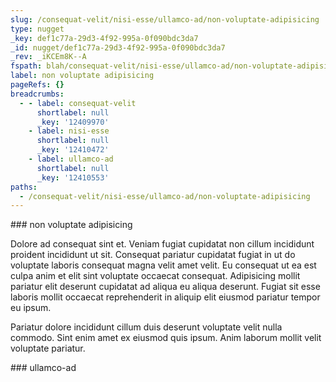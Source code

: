 ```yaml
---
slug: /consequat-velit/nisi-esse/ullamco-ad/non-voluptate-adipisicing
type: nugget
_key: def1c77a-29d3-4f92-995a-0f090bdc3da7
_id: nugget/def1c77a-29d3-4f92-995a-0f090bdc3da7
_rev: _iKCEm8K--A
fspath: blah/consequat-velit/nisi-esse/ullamco-ad/non-voluptate-adipisicing.md
label: non voluptate adipisicing
pageRefs: {}
breadcrumbs:
  - - label: consequat-velit
      shortlabel: null
      _key: '12409970'
    - label: nisi-esse
      shortlabel: null
      _key: '12410472'
    - label: ullamco-ad
      shortlabel: null
      _key: '12410553'
paths:
  - /consequat-velit/nisi-esse/ullamco-ad/non-voluptate-adipisicing
---
```


<NuggetArea>
<Nugget slug="/consequat-velit/nisi-esse/ullamco-ad/non-voluptate-adipisicing" type="nugget" _key="def1c77a-29d3-4f92-995a-0f090bdc3da7" _id="nugget/def1c77a-29d3-4f92-995a-0f090bdc3da7" _rev="_iKCEm8K--A" fspath="blah/consequat-velit/nisi-esse/ullamco-ad/non-voluptate-adipisicing.md" label="non voluptate adipisicing" paths="/consequat-velit/nisi-esse/ullamco-ad/non-voluptate-adipisicing">
<NuggetBody>
### non voluptate adipisicing

Dolore ad consequat sint et. Veniam fugiat cupidatat non cillum incididunt proident incididunt ut sit. Consequat pariatur cupidatat fugiat in ut do voluptate laboris consequat magna velit amet velit. Eu consequat ut ea est culpa anim et elit sint voluptate occaecat consequat. Adipisicing mollit pariatur elit deserunt cupidatat ad aliqua eu aliqua deserunt. Fugiat sit esse laboris mollit occaecat reprehenderit in aliquip elit eiusmod pariatur tempor eu ipsum.

Pariatur dolore incididunt cillum duis deserunt voluptate velit nulla commodo. Sint enim amet ex eiusmod quis ipsum. Anim laborum mollit velit voluptate pariatur.

</NuggetBody>
<Breadcrumbs>
<Crumbs>
<Crumb _key="12409970" label="consequat-velit" /><Crumb _key="12410472" label="nisi-esse" /><Crumb _key="12410553" label="ullamco-ad" />
</Crumbs>
</Breadcrumbs>
</Nugget>

<NuggetsInbound>
</NuggetsInbound>
<NuggetsOutbound>
</NuggetsOutbound>
</NuggetArea>
<PassagesInbound>
<Passage direction="inbound" type="passage" _key="12410553" _id="passage/12410553" _rev="_iKCEm8G--A" label="ullamco-ad" passage="ullamco-ad" fspath="blah/consequat-velit/nisi-esse/ullamco-ad" paths="/consequat-velit/nisi-esse/ullamco-ad" slug="/consequat-velit/nisi-esse/ullamco-ad">
<NuggetBody>
### ullamco-ad

</NuggetBody>
<Breadcrumbs>
<Crumbs>
<Crumb _key="12409970" label="consequat-velit" /><Crumb _key="12410472" label="nisi-esse" />
</Crumbs>
</Breadcrumbs>
</Passage>

</PassagesInbound>
<PassagesOutbound>
</PassagesOutbound>